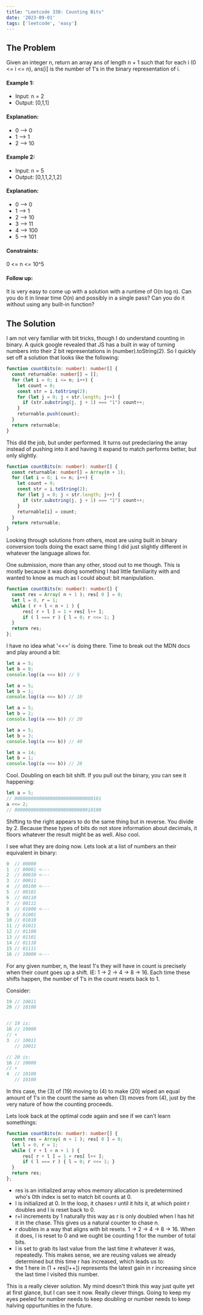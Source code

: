 ```yaml
---
title: "Leetcode 338: Counting Bits"
date: '2023-09-01'
tags: ['leetcode', 'easy']
---
```


## The Problem

Given an integer n, return an array ans of length n + 1 such that for each i \(0 \<= i \<= n\), ans\[i\] is the number of 1's in the binary representation of i.

#### Example 1:
- Input: n = 2
- Output: [0,1,1]
#### Explanation:
- 0 --\> 0
- 1 --\> 1
- 2 --\> 10

#### Example 2:
- Input: n = 5
- Output: [0,1,1,2,1,2]
#### Explanation:
- 0 --\> 0
- 1 --\> 1
- 2 --\> 10
- 3 --\> 11
- 4 --\> 100
- 5 --\> 101
 
#### Constraints:
0 \<= n \<= 10^5
 

#### Follow up:

It is very easy to come up with a solution with a runtime of O(n log n). Can you do it in linear time O(n) and possibly in a single pass?
Can you do it without using any built-in function?

## The Solution

I am not very familiar with bit tricks, though I do understand counting in binary. A quick google revealed that JS has a built in way of turning numbers into their 2 bit representations in (number).toString(2). So I quickly set off a solution that looks like the following:

```ts
function countBits(n: number): number[] {
  const returnable: number[] = [];
  for (let i = 0; i <= n; i++) {
    let count = 0;
    const str = i.toString(2);
    for (let j = 0; j < str.length; j++) {
      if (str.substring(j, j + 1) === "1") count++;
    }
    returnable.push(count);
  }
  return returnable;
}
```
This did the job, but under performed. It turns out predeclaring the array instead of pushing into it and having it expand to match performs better, but only slightly.

```ts
function countBits(n: number): number[] {
  const returnable: number[] = Array(n + 1);
  for (let i = 0; i <= n; i++) {
    let count = 0;
    const str = i.toString(2);
    for (let j = 0; j < str.length; j++) {
      if (str.substring(j, j + 1) === "1") count++;
    }
    returnable[i] = count;
  }
  return returnable;
}
```

Looking through solutions from others, most are using built in binary conversion tools doing the exact same thing I did just slightly different in whatever the language allows for. 


One submission, more than any other, stood out to me though. This is mostly because it was doing something I had little familiarity with and wanted to know as much as I could about: bit manipulation.
```ts
function countBits(n: number): number[] {
  const res = Array( n + 1 ); res[ 0 ] = 0;
  let l = 0, r = 1;
  while ( r + l < n + 1 ) {
      res[ r + l ] = 1 + res[ l++ ];
      if ( l === r ) { l = 0; r <<= 1; }
  }
  return res;
};
```
I have no idea what '\<\<=' is doing there. Time to break out the MDN docs and play around a bit:

```ts
let a = 5;
let b = 0;
console.log((a <<= b)) // 5

let a = 5;
let b = 1;
console.log((a <<= b)) // 10

let a = 5;
let b = 2;
console.log((a <<= b)) // 20

let a = 5;
let b = 3;
console.log((a <<= b)) // 40

let a = 14;
let b = 1;
console.log((a <<= b)) // 28
```

Cool. Doubling on each bit shift. If you pull out the binary, you can see it happening:

```ts
let a = 5;  
// 00000000000000000000000000000101
a <<= 2;   
// 00000000000000000000000000010100
```

Shifting to the right appears to do the same thing but in reverse. You divide by 2. Because these types of bits do not store information about decimals, it floors whatever the result might be as well. Also cool.

I see what they are doing now. Lets look at a list of numbers an their equivalent in binary:
```ts
0  // 00000
1  // 00001 <---
2  // 00010 <---
3  // 00011
4  // 00100 <---
5  // 00101
6  // 00110
7  // 00111
8  // 01000 <---
9  // 01001
10 // 01010
11 // 01011
12 // 01100
13 // 01101
14 // 01110
15 // 01111
16 // 10000 <---
```

For any given number, n, the least 1's they will have in count is precisely when their count goes up a shift. IE: 1 -> 2 -> 4 -> 8 -> 16. Each time these shifts happen, the number of 1's in the count resets back to 1. 

Consider:
```ts
19 // 10011
20 // 10100


// 19 is:
16 // 10000
// +
3  // 10011
   // 10011

// 20 is:
16 // 10000
// +
4  // 10100
   // 10100

```

In this case, the (3) of (19) moving to (4) to make (20) wiped an equal amount of 1's in the count the same as when (3) moves from (4), just by the very nature of how the counting proceeds.

Lets look back at the optimal code again and see if we can't learn somethings:
```ts
function countBits(n: number): number[] {
  const res = Array( n + 1 ); res[ 0 ] = 0;
  let l = 0, r = 1;
  while ( r + l < n + 1 ) { 
      res[ r + l ] = 1 + res[ l++ ];
      if ( l === r ) { l = 0; r <<= 1; }
  }
  return res;
};
```
- res is an initialized array whos memory allocation is predetermined who's 0th index is set to match bit counts at 0.
- l is initialized at 0. In the loop, it chases r until it hits it, at which point r doubles and l is reset back to 0. 
- r+l increments by 1 naturally this way as r is only doubled when l has hit it in the chase. This gives us a natural counter to chase n.
- r doubles in a way that aligns with bit resets. 1 -> 2 -> 4 -> 8 -> 16. When it does, l is reset to 0 and we ought be counting 1 for the number of total bits.
- l is set to grab its last value from the last time it whatever it was, repeatedly. This makes sense, we are reusing values we already determined but this time r has increased, which leads us to:
- the 1 here in (1 + res[l++]) represents the latest gain in r increasing since the last time l visited this number. 

This is a really clever solution. My mind doesn't think this way just quite yet at first glance, but I can see it now. Really clever things. Going to keep my eyes peeled for number needs to keep doubling or number needs to keep halving oppurtunities in the future.
